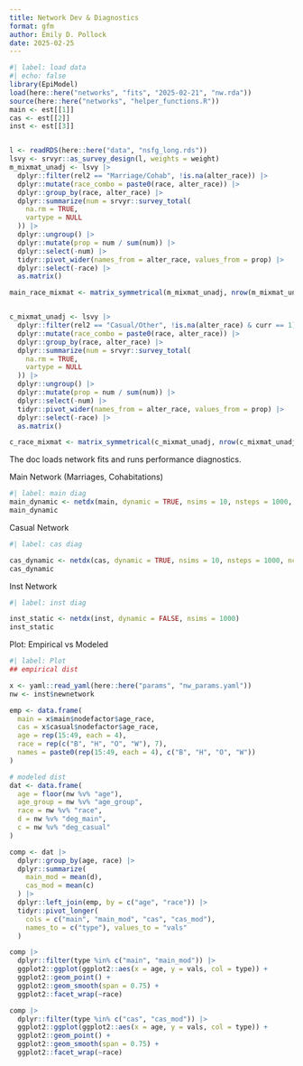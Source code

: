 ```yaml
---
title: Network Dev & Diagnostics
format: gfm
author: Emily D. Pollock
date: 2025-02-25
---
```


```r
#| label: load data
#| echo: false
library(EpiModel)
load(here::here("networks", "fits", "2025-02-21", "nw.rda"))
source(here::here("networks", "helper_functions.R"))
main <- est[[1]]
cas <- est[[2]]
inst <- est[[3]]


l <- readRDS(here::here("data", "nsfg_long.rds"))
lsvy <- srvyr::as_survey_design(l, weights = weight)
m_mixmat_unadj <- lsvy |>
  dplyr::filter(rel2 == "Marriage/Cohab", !is.na(alter_race)) |>
  dplyr::mutate(race_combo = paste0(race, alter_race)) |>
  dplyr::group_by(race, alter_race) |>
  dplyr::summarize(num = srvyr::survey_total(
    na.rm = TRUE,
    vartype = NULL
  )) |>
  dplyr::ungroup() |>
  dplyr::mutate(prop = num / sum(num)) |>
  dplyr::select(-num) |>
  tidyr::pivot_wider(names_from = alter_race, values_from = prop) |>
  dplyr::select(-race) |>
  as.matrix()

main_race_mixmat <- matrix_symmetrical(m_mixmat_unadj, nrow(m_mixmat_unadj))


c_mixmat_unadj <- lsvy |>
  dplyr::filter(rel2 == "Casual/Other", !is.na(alter_race) & curr == 1) |>
  dplyr::mutate(race_combo = paste0(race, alter_race)) |>
  dplyr::group_by(race, alter_race) |>
  dplyr::summarize(num = srvyr::survey_total(
    na.rm = TRUE,
    vartype = NULL
  )) |>
  dplyr::ungroup() |>
  dplyr::mutate(prop = num / sum(num)) |>
  dplyr::select(-num) |>
  tidyr::pivot_wider(names_from = alter_race, values_from = prop) |>
  dplyr::select(-race) |>
  as.matrix()

c_race_mixmat <- matrix_symmetrical(c_mixmat_unadj, nrow(c_mixmat_unadj))
```


The doc loads network fits and runs performance diagnostics.

Main Network (Marriages, Cohabitations)

```r
#| label: main diag
main_dynamic <- netdx(main, dynamic = TRUE, nsims = 10, nsteps = 1000, ncores = 10)
main_dynamic
```

Casual Network

```r
#| label: cas diag

cas_dynamic <- netdx(cas, dynamic = TRUE, nsims = 10, nsteps = 1000, ncores = 10)
cas_dynamic
```

Inst Network

```r
#| label: inst diag

inst_static <- netdx(inst, dynamic = FALSE, nsims = 1000)
inst_static
```

Plot: Empirical vs Modeled

```r
#| label: Plot
## empirical dist

x <- yaml::read_yaml(here::here("params", "nw_params.yaml"))
nw <- inst$newnetwork

emp <- data.frame(
  main = x$main$nodefactor$age_race,
  cas = x$casual$nodefactor$age_race,
  age = rep(15:49, each = 4),
  race = rep(c("B", "H", "O", "W"), 7),
  names = paste0(rep(15:49, each = 4), c("B", "H", "O", "W"))
)

# modeled dist
dat <- data.frame(
  age = floor(nw %v% "age"),
  age_group = nw %v% "age_group",
  race = nw %v% "race",
  d = nw %v% "deg_main",
  c = nw %v% "deg_casual"
)

comp <- dat |>
  dplyr::group_by(age, race) |>
  dplyr::summarize(
    main_mod = mean(d),
    cas_mod = mean(c)
  ) |>
  dplyr::left_join(emp, by = c("age", "race")) |>
  tidyr::pivot_longer(
    cols = c("main", "main_mod", "cas", "cas_mod"),
    names_to = c("type"), values_to = "vals"
  )

comp |>
  dplyr::filter(type %in% c("main", "main_mod")) |>
  ggplot2::ggplot(ggplot2::aes(x = age, y = vals, col = type)) +
  ggplot2::geom_point() +
  ggplot2::geom_smooth(span = 0.75) +
  ggplot2::facet_wrap(~race)

comp |>
  dplyr::filter(type %in% c("cas", "cas_mod")) |>
  ggplot2::ggplot(ggplot2::aes(x = age, y = vals, col = type)) +
  ggplot2::geom_point() +
  ggplot2::geom_smooth(span = 0.75) +
  ggplot2::facet_wrap(~race)
```
